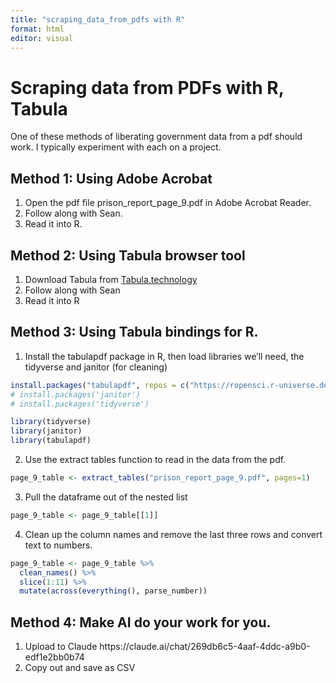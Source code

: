 ```yaml
---
title: "scraping_data_from_pdfs with R"
format: html
editor: visual
---
```

# Scraping data from PDFs with R, Tabula

One of these methods of liberating government data from a pdf should work.  I typically experiment with each on a project.

## Method 1: Using Adobe Acrobat

1. Open the pdf file prison_report_page_9.pdf in Adobe Acrobat Reader. 
2. Follow along with Sean.
3. Read it into R.

## Method 2: Using Tabula browser tool

1. Download Tabula from [Tabula.technology](https://tabula.technology/)
2. Follow along with Sean
3. Read it into R

## Method 3: Using Tabula bindings for R. 

1. Install the tabulapdf package in R, then load libraries we'll need, the tidyverse and janitor (for cleaning)

```r
install.packages("tabulapdf", repos = c("https://ropensci.r-universe.dev", "https://cloud.r-project.org"))
# install.packages('janitor')
# install.packages('tidyverse')

library(tidyverse)
library(janitor)
library(tabulapdf)

```

2.  Use the extract tables function to read in the data from the pdf.


```r
page_9_table <- extract_tables("prison_report_page_9.pdf", pages=1)
```

3. Pull the dataframe out of the nested list

```r

page_9_table <- page_9_table[[1]]


```

4. Clean up the column names and remove the last three rows and convert text to numbers.

```r

page_9_table <- page_9_table %>%
  clean_names() %>%
  slice(1:11) %>%
  mutate(across(everything(), parse_number))


```

## Method 4: Make AI do your work for you. 

1. Upload to Claude https://claude.ai/chat/269db6c5-4aaf-4ddc-a9b0-edf1e2bb0b74
2. Copy out and save as CSV